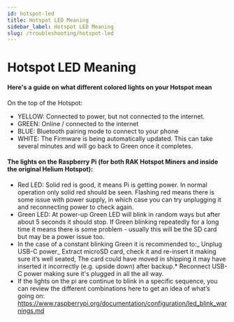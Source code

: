 ```yaml
---
id: hotspot-led
title: Hotspot LED Meaning
sidebar_label: Hotspot LED Meaning
slug: /troubleshooting/hotspot-led
---
```


# Hotspot LED Meaning

#### Here's a guide on what different colored lights on your Hotspot mean

On the top of the Hotspot:

- YELLOW: Connected to power, but not connected to the internet.
- GREEN: Online / connected to the internet
- BLUE: Bluetooth pairing mode to connect to your phone
- WHITE: The Firmware is being automatically updated. This can take several minutes and will go back
  to Green once it completes.

#### The lights on the Raspberry Pi (for both RAK Hotspot Miners and inside the original Helium Hotspot):

- Red LED: Solid red is good, it means Pi is getting power. In normal operation only solid red
  should be seen. Flashing red means there is some issue with power supply, in which case you can
  try unplugging it and reconnecting power to check again.
- Green LED: At power-up Green LED will blink in random ways but after about 5 seconds it should
  stop. If Green blinking repeatedly for a long time it means there is some problem - usually this
  will be the SD card but may be a power issue too.
- In the case of a constant blinking Green it is recommended to:_ Unplug USB-C power_ Extract
  microSD card, check it and re-insert it making sure it’s well seated, The card could have moved in
  shipping it may have inserted it incorrectly (e.g. upside down) after backup.\* Reconnect USB-C
  power making sure it's plugged in all the all way.
- If the lights on the pi are continue to blink in a specific sequence, you can review the different
  combinations here to get an idea of what’s going on:
  https://www.raspberrypi.org/documentation/configuration/led_blink_warnings.md
